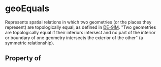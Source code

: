 # geoEquals

Represents spatial relations in which two geometries (or the places they represent) are topologically equal, as defined in <a href="https://en.wikipedia.org/wiki/DE-9IM">DE-9IM</a>. "Two geometries are topologically equal if their interiors intersect and no part of the interior or boundary of one geometry intersects the exterior of the other" (a symmetric relationship).

## Property of




